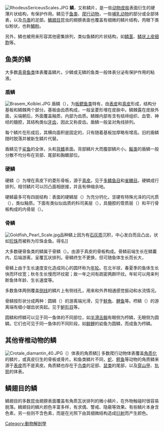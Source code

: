 {{unreferenced|time=2009-8-13}}

[[File:RhodeusSericeusScales.JPG|thumb]]
'''鳞'''，又称鳞片，是一些[[动物|动物]][[皮肤|皮肤]]表面衍生的硬薄片状结构，有保护作用。鳞见于[[鱼类|鱼类]]、[[爬行动物|爬行动物]]，一些[[哺乳动物|哺乳动物]]的部分或全部体表，以及[[鸟类|鸟类]]的足部。[[鱗翅目|鱗翅目]]昆虫的翅膀表面也覆盖有细微的鳞片结构，肉眼下类似粉状，也称[[鱗粉|鱗粉]]。

另外，鳞也被用来形容其他密集排列，类似鱼鳞的片状结构，如[[鳞茎|鳞茎]]、[[鳞状上皮细胞|鳞状上皮细胞]]等。

== 鱼类的鳞 ==
大多数[[真骨鱼类|真骨鱼类]]体表覆盖鳞片。少鳞或无鳞的鱼类一般体表分泌有保护作用的粘液。

=== 盾鳞 ===
[[File:Brasem_Kolblei.JPG|thumb]]
盾鳞（{{lang|en|placoid scale}}），为[[板鳃亚纲|板鳃鱼类]]特有，由[[表皮|表皮]]和[[真皮|真皮]]形成，结构分基板和鳞棘两个部分。基板由齿质构成，一般呈菱形埋在皮肤中。鳞棘露在皮肤外面，尖端朝后，外面覆盖釉质，内部为齿质。鳞棘内部有含有结缔组织、血管、神经的髓腔，其结构类似[[牙齿|牙齿]]，因此又称皮齿。盾鳞一般呈对角线排列。

每个鳞片在形成后，其横向面积是固定的，只有随着基板加厚略有增高。旧的盾鳞随时脱落并被新生鳞片代替。

盾鳞见于[[鲨鱼|鲨鱼]]的全体，头和[[背鳍|背鳍]]表面。背部鳞片大而腹部鳞片小。[[鳐|鳐类]]的盾鳞一般分散不均分布在背部、尾部和胸鳍部位。

=== 硬鳞 ===
硬鳞（{{lang|en|ganoid scale}}）为埋在真皮下的菱形骨板，源于[[真皮|真皮]]。见于[[多鳍鱼目|多鳍鱼目]]和[[雀鳝目|雀鳝目]]。硬鳞成行排列，相邻鳞片可以凹凸面相嵌接，并且有伸缩余地。

硬鳞最多可有四层结构：表面的硬鳞层（{{lang|en|ganoine}}）为充分钙化，坚硬有特殊光泽的闪光质（{{lang|en|ganoin}}），类似釉质。下面有类似似齿质的科司美层（{{lang|en|cosmine}}），具髓腔的管质层（{{lang|en|vascular}}）和平行骨板构成的内骨层（{{lang|en|isopedine}}）。

=== 骨鳞 ===
[[File:Goldfish_Pearl_Scale.jpg|thumb]]品种鳞上因为有[[石灰质|石灰质]]沉积，中心发白而且凸出，状如[[珍珠|珍珠]]而被称为珍珠金鱼。得名]]

大多数硬骨鱼类的鳞属于骨鳞（{{lang|en|bony scale}}）。由源于真皮的骨板构成。骨鳞前端生长在鳞囊内，后端游离，呈覆瓦状排列。骨鳞终生不更换，但可随鱼体生长而长大，

骨鳞上由于生长速度变化造成同心的圆环称为[[年轮|年轮]]。在北半球，春夏季的鱼体生长快而环纹宽；秋冬生长慢而环纹密；故一年之间有疏密两群环纹。年轮可以用来判断鱼体年龄、生长速度等。

多数鱼体两侧覆盖[[体侧线|侧线]]的鳞片上有侧线孔，用来和外界相通感觉振动和水流情况。

骨鳞按形状分成两种：圆鳞（{{lang|en|cycloid scale}}）的游离端光滑，见于[[鮭魚|鮭魚]]、[[鲤鱼|鲤鱼]]等。栉鳞（{{lang|en|ctenoid scale}}）的游离端有细小锯齿状突起。见于[[鲈形目|鲈形目]]等。

圆鳞和栉鳞可以见于同一鱼体的不同部位，如[[半滑舌鳎|半滑舌鳎]]有眼侧为栉鳞，无眼侧为圆鳞。它们也可见于同一鱼体的不同阶段，如[[鲱鲤|鲱鲤]]的幼鱼为圆鳞，而成鱼为栉鳞。

== 其他脊椎动物的鳞 ==
[[File:Crotale_diamantin_40.JPG|thumb]]（{{lang|la|''Crotalus atrox''}}）体表的角质鳞]]
多数爬行动物体表覆盖[[角质|角质化]]的鳞片，或真皮衍生的骨板或骨片。和鱼类鳞片不同，[[蛇|蛇]]、[[鳄鱼|鳄鱼]]等动物的角质鳞来源于[[表皮|表皮]]而不是真皮。角质鳞也存在于[[鸟类|鸟类]]的足部、[[鼠|鼠类]]的尾部，以及[[穿山甲|穿山甲]]、[[犰狳科|犰狳]]的体表。

== 鳞翅目的鳞 ==

鳞翅目的多数昆虫翅膀表面覆盖有角质瓦状排列的微小鳞片，在外物触碰时很容易脱落。鳞翅目的鳞片颜色丰富多样，有求偶、警戒、隐蔽等效果。有些鳞片本身含色素，另一些则不含色素，而是在光照下由其细微结构造成[[衍射|衍射]]而产生颜色。
{{Diversity of fish}}
[[Category:動物解剖學|Category:動物解剖學]]